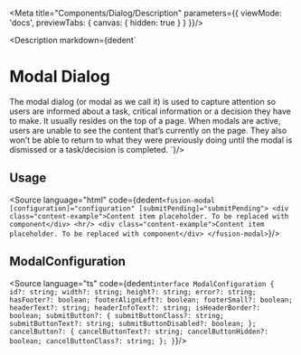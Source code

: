 

<Meta title="Components/Dialog/Description"  parameters={{
    viewMode: 'docs',
    previewTabs: {
        canvas: { hidden: true }
    }
}}/>

<Description markdown={dedent`
# Modal Dialog
The modal dialog (or modal as we call it) is used to capture attention so users are informed about a task, critical information or a decision they have to make. It usually resides on the top of a page. When modals are active, users are unable to see the content that’s currently on the page. They also won’t be able to return to what they were previously doing until the modal is dismissed or a task/decision is completed.
`}/>

## Usage

<Source language="html"
        code={dedent`
<fusion-modal [configuration]="configuration" [submitPending]="submitPending">
    <div class="content-example">Content item placeholder. To be replaced with component</div>
    <hr/>
    <div class="content-example">Content item placeholder. To be replaced with component</div>
</fusion-modal>
`}/>

## ModalConfiguration

<Source language="ts"
        code={dedent`
interface ModalConfiguration {
    id?: string;
    width?: string;
    height?: string;
    error?: string;
    hasFooter?: boolean;
    footerAlignLeft?: boolean;
    footerSmall?: boolean;
    headerText?: string;
    headerInfoText?: string;
    isHeaderBorder?: boolean;
    submitButton?: {
        submitButtonClass?: string;
        submitButtonText?: string;
        submitButtonDisabled?: boolean;
    };
    cancelButton?: {
        cancelButtonText?: string;
        cancelButtonHidden?: boolean;
        cancelButtonClass?: string;
    };
}
`}/>

<ArgsTable of={ModalComponent}  />
